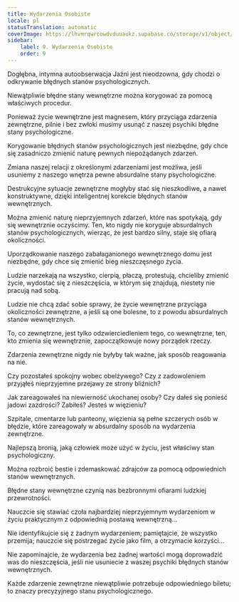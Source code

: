 ```yaml
---
title: Wydarzenia Osobiste
locale: pl
statusTranslation: automatic
coverImage: https://lhvmrqwrcowdvduuaukz.supabase.co/storage/v1/object/public/strapi-uploads/small_cover-tratado-de-psicologia-revolucionaria.webp-5e15e1cec4e0ebebcde5d7fc7565d8fd.webp
sidebar:
    label: 9. Wydarzenia Osobiste
    order: 9
---
```

Dogłębna, intymna autoobserwacja Jaźni jest nieodzowna, gdy chodzi o odkrywanie błędnych stanów psychologicznych.

Niewątpliwie błędne stany wewnętrzne można korygować za pomocą właściwych procedur.

Ponieważ życie wewnętrzne jest magnesem, który przyciąga zdarzenia zewnętrzne, pilnie i bez zwłoki musimy usunąć z naszej psychiki błędne stany psychologiczne.

Korygowanie błędnych stanów psychologicznych jest niezbędne, gdy chce się zasadniczo zmienić naturę pewnych niepożądanych zdarzeń.

Zmiana naszej relacji z określonymi zdarzeniami jest możliwa, jeśli usuniemy z naszego wnętrza pewne absurdalne stany psychologiczne.

Destrukcyjne sytuacje zewnętrzne mogłyby stać się nieszkodliwe, a nawet konstruktywne, dzięki inteligentnej korekcie błędnych stanów wewnętrznych.

Można zmienić naturę nieprzyjemnych zdarzeń, które nas spotykają, gdy się wewnętrznie oczyścimy. Ten, kto nigdy nie koryguje absurdalnych stanów psychologicznych, wierząc, że jest bardzo silny, staje się ofiarą okoliczności.

Uporządkowanie naszego zabałaganionego wewnętrznego domu jest niezbędne, gdy chce się zmienić bieg nieszczęsnego życia.

Ludzie narzekają na wszystko, cierpią, płaczą, protestują, chcieliby zmienić życie, wydostać się z nieszczęścia, w którym się znajdują, niestety nie pracują nad sobą.

Ludzie nie chcą zdać sobie sprawy, że życie wewnętrzne przyciąga okoliczności zewnętrzne, a jeśli są one bolesne, to z powodu absurdalnych stanów wewnętrznych.

To, co zewnętrzne, jest tylko odzwierciedleniem tego, co wewnętrzne, ten, kto zmienia się wewnętrznie, zapoczątkowuje nowy porządek rzeczy.

Zdarzenia zewnętrzne nigdy nie byłyby tak ważne, jak sposób reagowania na nie.

Czy pozostałeś spokojny wobec obelżywego? Czy z zadowoleniem przyjąłeś nieprzyjemne przejawy ze strony bliźnich?

Jak zareagowałeś na niewierność ukochanej osoby? Czy dałeś się ponieść jadowi zazdrości? Zabiłeś? Jesteś w więzieniu?

Szpitale, cmentarze lub panteony, więzienia są pełne szczerych osób w błędzie, które zareagowały w absurdalny sposób na wydarzenia zewnętrzne.

Najlepszą bronią, jaką człowiek może użyć w życiu, jest właściwy stan psychologiczny.

Można rozbroić bestie i zdemaskować zdrajców za pomocą odpowiednich stanów wewnętrznych.

Błędne stany wewnętrzne czynią nas bezbronnymi ofiarami ludzkiej przewrotności.

Nauczcie się stawiać czoła najbardziej nieprzyjemnym wydarzeniom w życiu praktycznym z odpowiednią postawą wewnętrzną...

Nie identyfikujcie się z żadnym wydarzeniem; pamiętajcie, że wszystko przemija; nauczcie się postrzegać życie jako film, a otrzymacie korzyści...

Nie zapominajcie, że wydarzenia bez żadnej wartości mogą doprowadzić was do nieszczęścia, jeśli nie usuniecie z waszej psychiki błędnych stanów wewnętrznych.

Każde zdarzenie zewnętrzne niewątpliwie potrzebuje odpowiedniego biletu; to znaczy precyzyjnego stanu psychologicznego.

